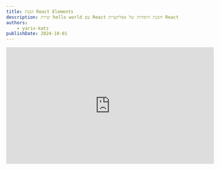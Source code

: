 ```yaml
---
title: הבנת React Elements
description: יצירת hello world עם React והבנת היסודות של אפליקציית React
authors:
	- yariv-katz
publishDate: 2024-10-01
---
```



<div class="not-content flex">
	<iframe
		className="mx-auto mb-10"
		width="560"
		height="315"
		src="https://www.youtube.com/embed/8HHXZcoovt4?si=91cgdzxiphQfNdsr"
		title="YouTube video player"
		frameBorder="0"
		allow="accelerometer; autoplay; clipboard-write; encrypted-media; gyroscope; picture-in-picture; web-share"
		allowFullScreen
	/>
</div>

בואו נקח את הצעד הראשון להפוך למפתחי [React](https://react.dev/).  
בשיעור הזה נלמד את היסודות של **React**, וניצור אתר ראשון בעזרת **React**.  
כדי להיות מומחה ב **React** עלינו להבין את היסודות, אז פתחו את המחשב ונסו לעקוב ולכתוב את הקוד איתנו.

## מה נלמד

בשיעור זה נלמד את הנושאים הבאים:

- המטרה העיקרית של ספריית React
- יצירת hello world עם React
- React Components
- JSX

## יצירת hello world

נלמד את הבסיס של React על ידי יצירת אתר פשוט שמציג הודעת hello world למשתמש (כמה מקורי שלנו?).

לא באמת צריך ספריית UI מתקדמת כמו React כדי ליצור אתר שמציג hello world נכון!?  
אפשר ליצור אתר כזה עם HTML פשוט.

בדוגמא הבאה יצרנו קובץ HTML פשוט שמציג הודעת hello world:

<div className="mt-5 not-content" dir="ltr">
<Sandpack 
	client:load
	template="vanilla"
	options={{
		visibleFiles: ["/index.html"],
		activeFile: "/index.html"
	}}
	files={{
		
		"index.html": {
			code: `
<html>
	<body>
		<div id="container">
			<h1>Hello world with HTML</h1>
		</div>		
	</body>
</html>
			`
		},
		"index.js": {
			code: ``,			
		},
	}}
/>
</div>

## DOM

הדפדפן עיבד את ה-HTML שלנו ומהקובץ הזה יצר עץ של אובייקטים ב-Javascript שנקרא [DOM](https://developer.mozilla.org/en-US/docs/Web/API/Document_Object_Model).

אחרי שהדפדפן יצר את ה-DOM, מה שקובע איך האתר נראה הוא ה-DOM ולא ה-HTML.  
ה - HTML הוא רק המתכון ליצירת ה-DOM הראשוני, לאחר שה-DOM נוצר הדפדפן לא יסתכל על ה-HTML שוב.

ניתן גם לפתוח את כלי הפיתוח של הדפדפן ובכלי הפיתוח של כרום יש את הכרטיסייה **Elements** שמראה לנו את ה-DOM הנוכחי שאנחנו רואים במסך.  
ניתן לראות את העץ של ה-DOM עם המשתנה הגלובלי `document`.  

ניתן גם ללחוץ על אלמנט בכרטיסייה **Elements**, לדוגמא לבחור את האלמנט `<h1>`, ולראות את האובייקט של ה-DOM בכרטיסייה **Console** על ידי הקלקה על האלמנט והקלדת:

```javascript
$0
```

זה יקח את האובייקט של ה-DOM של האלמנט שנבחר מהכרטיסייה **Elements**.  
נתפוס את האלמנט עם `$0` ונוכל לשנות את האלמנט `<h1>` ולראות את השינויים במסך.
ב - developer tools בכרטיסייה **Console** נכתוב:

```javascript
$0.innerText = 'i can change the text with javascript'
```

שימו לב שהטקסט במסך השתנה.

כאשר משתמשים ב - React העבודה העיקרית של `React` בדפדפן היא:
- יצירת אלמנטי DOM
- מחיקת אלמנטי DOM
- עדכון אלמנטי DOM

`React` יכולה אפילו ליצור את ה-HTML הראשוני שלכם אבל נדון בזה בשיעורים מאוחרים.

## יצירת DOM בלי HTML

ה - HTML הוא המתכון ליצירת עץ של אובייקטים ב-Javascript שנקרא DOM שמייצג איך האתר שלנו נראה.  
אז את אותו **Hello World** אפשר ליצור גם באמצעות Javascript ולא באמצעות HTML.  

תסתכלו על הדוגמא הבאה שבה ה-HTML ריק וה-Javascript יוצר את ה-Hello World:

<div className="mt-5 not-content" dir="ltr">
<Sandpack 
	client:load
	template="static"
	options={{	
		visibleFiles: ["/index.html"],	
		activeFile: "/index.html"
	}}
	files={{
		
		"index.html": {
			code: `
<html>
	<body>
		<div id="container">			
		</div>
		<script>
			// create h1 element
			const h1 = document.createElement('h1');
			h1.innerText = 'Hello world with JS';

			// append h1 to container
			const container = document.getElementById('container');
			container.appendChild(h1);
		</script>		
	</body>
</html>
			`
		},
		"index.js": {
			code: `

			`,			
		},
	}}
/>
</div>

## Hello world עם React

עכשיו בואו ננסה ליצור את אותו אתר של hello world בעזרת `React`.  
אנחנו נטען את ספריית `React` מ-CDN (בדרך כלל `React` לא נטען מ-CDN אלא מותקנת בפרוייקט אבל בדוגמא הפשוטה שלנו זה מושלם).

<div className="mt-5 not-content" dir="ltr">
<Sandpack 
	client:load
	template="static"
	options={{		
		activeFile: "/index.html",
		visibleFiles: ["/index.html"],
	}}
	files={{
		
		"index.html": {
			code: `
<html>
	<head>
		<script crossorigin src="https://unpkg.com/react@18/umd/react.development.js"></script>
		<script crossorigin src="https://unpkg.com/react-dom@18/umd/react-dom.development.js"></script>
	</head>
	<body>
		<div id="container">			
		</div>	
		<script>
			// create h1 element
			const h1 = React.createElement('h1', null, 'Hello world with React!');
			
			// render to dom
			const root = ReactDOM.createRoot(document.getElementById('container'));
			root.render(h1);
		</script>
	</body>
</html>
			`
		},
		"index.js": {
			code: `
			`,			
		},
	}}
/>
</div>

חשוב לציין שזה לא כך אנחנו מתחילים אפליקציית React אמיתית, אלא אנחנו יוצרים פלטפורמת למידה מינימלית ללמידת React.  
קל יותר כשאתם מתמקדים רק בקבצים המינימליים שנדרשים ללמידת React.  

בקוד זה אנחנו טוענים את `react` ואת `react-dom` ב-`<head>`, טעינת שני הסקריפטים האלה יוצרת אותם כגלובליים.

לאחר מכן ה- api מזכיר לנו את ה- api שהשתמשנו בו כדי ליצור אלמנטי DOM ב-Javascript.  
אנחנו משתמשים ב - `React.createElement` ב-`React` כשב-Javascript השתמשנו ב-`document.createElement` זה יוצר את ה-`h1` שלנו ובמקום לצרף ל-DOM כמו שעשינו ב-Javascript צרפנו ל-DOM בעזרת `ReactDOM.createRoot` שיצר את ה-`root` שלנו ואנחנו יכולים להציג אלמנטים בתוך ה-`root` שיצרנו.

## DOM וירטואלי

ננתח את הדוגמא של React שיצרנו.  
שימו לב שלא פנינו ישירות ל-DOM, פשוט קיבלנו את React למקום שבו רצינו ש-React יתקשר עם ה-DOM:

```javascript
const root = ReactDOM.createRoot(document.getElementById('container'));
```

כאשר משתמשים ב-React אין צורך להתעסק ישירות עם ה-DOM, פשוט משתמשים ב-React והוא יעשה את העבודה.  

לא יצרנו אלמנטי DOM אלא יצרנו אלמנטי React:

```javascript
const h1 = React.createElement('h1', null, 'Hello world with React!');
```

כאשר עובדים עם React אין צורך ליצור אלמנטי DOM, פשוט יוצרים אלמנטי React, כאשר משנים את האלמנטים האלה בדרך מסוימת אז React יעדכן את האלמנטים האלה וישווה את ה-DOM ל-DOM הוירטואלי ויעדכן את ה-DOM אם נדרש.

React יצר שכבת אבסטרקציה בין המפתח ל - DOM, זה דבר נפוץ בתכנות ליצור שכבת אבסטרקציה, לדוגמא במקום לעבוד ישירות עם בסיס נתונים נשתמש ב-ORM שיאפשר לנו לעבוד עם מספר בסיסי נתונים באמצעות קלאסים ב-Javascript.

React יספק לכם כלים ליצירת ועדכון של דום וירטואלי, ואז יקח את הדום הוירטואלי הזה ויעדכן את ה-DOM האמיתי בדרך מהירה ויעדכן את ה-DOM האמיתי כך שיתאים ל-DOM הוירטואלי שיצרנו.

אז בעצם ספריית `React` נותנת לכם כלים ליצירת ועדכון של דום וירטואלי ו-`ReactDOM` יקח את הדום הוירטואלי המותאם לאתר ויצור אתר.  

דפוס זה נקרא Adapter Pattern וזה נותן ל - React את היכולת ליצור UI לא רק לאתר אינטרנט.  
ניתן להשתמש ב-`React` ליצירת אפליקציות לסמארטפונים, ניתן ליצור דום וירטואלי עבור אפליקציות לסמארטפונים ואז `react-native` יקח את הדום הוירטואלי ויבנה אפליקציה סמארטפון עבור ios ואנדרואיד. 

## JSX

בואו ננסה להרחיב את הדוגמא שלנו קצת.  
מתחת לאלמנט `<h1>` שיצרנו נוסיף `<span>` ותחתיו `<u>` ונציב קו תחתי.

להלן מימוש של הדוגמא:

<div className="mt-5 not-content" dir="ltr">
<Sandpack 
	client:load
	template="static"
	options={{		
		activeFile: "/index.html",
		visibleFiles: ["/index.html"],
	}}
	files={{
		
		"index.html": {
			code: `
<html>
	<head>
		<script crossorigin src="https://unpkg.com/react@18/umd/react.development.js"></script>
		<script crossorigin src="https://unpkg.com/react-dom@18/umd/react-dom.development.js"></script>
	</head>
	<body>
		<div id="container">			
		</div>	
		<script>
			// create h1 element
			const h1 = React.createElement(
				'h1', 
				null, 
				React.createElement(
					'span', 
					null, 
					React.createElement(
						'u', 
						null, 
						'Hello world with React!'
					)
				)
			);
			
			// render to dom
			const root = ReactDOM.createRoot(document.getElementById('container'));
			root.render(h1);
		</script>
	</body>
</html>
			`
		},
		"index.js": {
			code: `
			`,			
		},
	}}
/>
</div>

נשים לב שהארגומנט השלישי של `React.createElement` לא חייב להיות טקסט, אלא יכול להיות פריט או מערך של `ReactNode` (נדבר על `ReactNode` בשיעור של `jsx`).  
אז להרחיב את `<h1>` שלנו עם `<span>` ו-`<u>` זה אומר להוסיף עוד `React.createElement` לארגומנט השלישי.  

מפרך מאוד ליצור את כל המסך, את כל ה-DOM הזה בצורה כזו, אבל גם לפני `React` כשהייתם צריכים ליצור את המסך שלכם לא הייתם יוצרים את כל המסך באמצעות `document.createElement(...)` אלא באמצעות `HTML` שנעבד לעץ ה-DOM הראשוני.  
בדומה לזה יהיה נחמד אם נקבל דרך כתיבה דומה ל-`HTML` ליצירת `React.createElement`.

## JSX

כאשר עובדים עם `React` ניתן לבחור שפה שונה לפיתוח האפליקציה שלכם. לדוגמא ניתן לבחור בין `Javascript`, `Typescript`, `CoffeeScript` ועוד. אבל התוצאה הסופית תהיה `Javascript` (הדפדפן יכול להריץ רק `Javascript`). גם כדאי שה-`Javascript` שנוצר יהיה בגרסה שתתמוך בכל הדפדפנים המודרניים.  
לכן נפוץ לקחת את הקוד שכתבתם ולהמר אותו ל-`Javascript` נתמך.  
לדוגמא:
- אם עובדים עם `Javascript` נשתמש ב- [Babel](https://babeljs.io/) להמרת הקוד ל-`Javascript` רגיל שנתמך בדפדפנים.
- אם עובדים עם [Typescript](https://www.typescriptlang.org/) אז `Typescript` מגיע עם מהדר שממיר את הקוד שלי ל-`Javascript`.

בגלל שאנחנו עובדים עם מהדר כדי לעבד את הקוד שלנו זה אומר שנוכל להתקין הרחבות לשפת התכנות שלנו.  
לדוגמא נוכל לתמוך בתכונות של `EcmaScript` שהדפדפנים עדיין לא תומכים בהן, לכתוב אותן בקוד שלי ולתת למהדר ליצור את התכונות האלה ב-`Javascript` רגיל שיתמך בדפדפנים.

אני יכול להשתמש במהדרים כדי להוסיף תחביר נוסף שלא נתמך ב-`Javascript`, לדוגמא אני יכול להשתמש במהדר כדי להוסיף תחביר של `XML` שלא נתמך ב-`Javascript`, לדוגמא אני יכול להשתמש בתחביר של `XML` שהמהדר יהמיר לקוד שלי ויהפוך אותו למשהו אחר.

`JSX` זה ראשי תיבות של **Javascript as XML** זה מאפשר לנו לכתוב תחביר של `XML` שיתורגם ל-`Javascript` תקין.  
לדוגמא אני יכול לכתוב את הקוד הבא:

```Javascript
const h1 = <h1>hello world with jsx</h1>
```

אני יכול לקחת את הקובץ עם הקוד הזה שכתבתי ולהשתמש במהדר שיתרגם את הקובץ הזה ל:

```Javascript
const h1 = React.createElement('h1', null, 'hello world with jsx')
```

זה יפתור את הבעיה שלנו שהייתה לנו עם יצירת `React.createElement` מקונן וקשה לקריאה כמו בדוגמא של hello world עם קו תחתי.  
כלומר הקוד המסובך שכתבנו יכול להיות מומר לקוד פשוט יותר עם `JSX`:

```javascript
	// create h1 element
	/*
	// this is unreadable
	const h1 = React.createElement(
		'h1', 
		null, 
		React.createElement(
			'span', 
			null, 
			React.createElement(
				'u', 
				null, 
				'Hello world with React!'
			)
		)
	);
	*/
	
	// this is much better
	const h1 = (
		<h1>
			<span>
				<u>
					Hello world with React!
				</u>
			</span>
		</h1>
	);
	
	// render to dom
	const root = ReactDOM.createRoot(document.getElementById('container'));
	root.render(h1);
```

## Babel

Babel הוא מהדר שמתרגם את הקוד שלנו ל-`Javascript` רגיל שיתמך בדפדפנים.  
בדרך כלל אין צורך להתקין את המהדר בעצמכם, יש סטארטרים פופולריים שמגיעים עם המהדר והם מוגדרים כבר עבורכם, אבל במקרה שלנו של יצירת סביבת למידה פשוטה עם קובץ HTML ניתן להתקין את המהדר בקובץ ה-HTML שלנו.

<div className="mt-5 not-content" dir="ltr">
<Sandpack 
	client:load
	template="static"
	options={{		
		activeFile: "/index.html",
		visibleFiles: ["/index.html"],
	}}
	files={{
		
		"index.html": {
			code: `
<html>
	<head>
		<script crossorigin src="https://unpkg.com/react@18/umd/react.development.js"></script>
		<script crossorigin src="https://unpkg.com/react-dom@18/umd/react-dom.development.js"></script>
		<script src="https://unpkg.com/@babel/standalone/babel.min.js"></script>
	</head>
	<body>
		<div id="container">			
		</div>	
		<script type="text/babel">
			// create h1 element
			const h1 = (
				<h1>
					<span>
						<u>Hello world with React and JSX!</u>
					</span>
				</h1>
			);
			
			// render to dom
			const root = ReactDOM.createRoot(document.getElementById('container'));
			root.render(h1);
		</script>
	</body>
</html>
			`
		},
		"index.js": {
			code: `
			`,			
		},
	}}
/>
</div>

שימו לב שאחרי שהתקנו את `Babel` כעת אנחנו יכולים להשתמש בתחביר של `JSX` במקום להשתמש ב-`React.createElement` ומאחורי הקלעים `Babel` יתרגם את הקוד שלנו ויתרגם את `JSX` ל-`React.createElement`.  
יש עוד הרבה דברים ללמוד על `JSX` ויש לנו שיעור שלם על הנושא.

## Component

בין אם אתם משתמשים ב-`JSX` או קוראים ישירות ל-`React.createElement` בסופו של דבר שני הדרכים בעצם קוראות ל-`React.createElement`.  
ל - `React.createElement` יש כמה הגדרות, הנה ההגדרה שהשתמשנו בה:

```typescript
function createElement<P extends DOMAttributes<T>, T extends Element>(
	type: string,
	props?: ClassAttributes<T> & P | null,
	...children: ReactNode[]
): DOMElement<P, T>;
```

אנסח את הנ״ל בדרך אחרת שאולי תהיה יותר ברורה (אבל לא מדוייקת בגבולות הסוגים):

```typescript
function createElement(
	type: string, // a dom element string
	props?: DomElementAttributes, // this is the attributes that dom element can get
	...children: ReactNode[] // children of the element
): DOMElement<P, T>;
```

יהיה לנו שיעור שלם על Components שבו נדבר על הארגומנט השני `props` בפרטים יותר.

בואו נבחן סוג אחר של הגדרה שאנחנו יכולים להעביר ל-`React.createElement`:

```typescript
function createElement<P extends {}>(
	type: FunctionComponent<P> | ComponentClass<P> | string,
	props?: Attributes & P | null,
	...children: ReactNode[]
): ReactElement<P>;
```

או בהפשטה יותר (אבל עם שינוי שמות הסוגים להיות יותר ברורים):

```typescript
function createElement<P extends {}>(
	type: ReactComponent, // we can place here entire component
	props?: Props, // component props
	...children: ReactNode[] // component children
): ReactElement<P>;
```

הדבר החשוב שיש להתמקד בו בשיעור הזה הוא הארגומנט הראשון שיכול להיות `FunctionComponent<P> | ComponentClass<P>` או כפי שסימנתי בהמשך זה יכול להיות `ReactComponent`.  
אנחנו נתמקד ב-`FunctionComponent<P>` כדי ליצור `ReactComponent`, והמילה להתמקד בה היא המילה `Function` כלומר אני יכול להעביר ל-`React.createElement` פונקציה כארגומנט ראשון.  
לדוגמא במקום לעשות:

```typescript
React.createElement('h1', null, 'hello world')
```

אפשר לעשות:

```typescript
const h1 = React.createElement(() => {
	return <h1>hello world 3</h1>
})
```

במרבית הפעמים תשתמשו ב-`JSX` במקום לקרוא ישירות ל-`React.createElement` ולכן הדוגמא הבאה:

```typescript
const h1 = React.createElement(() => {
	return (
		<h1>
			<span>
				<u>Hello world with React and JSX!</u>
			</span>
		</h1>
	);
})
```

ניתן להחליף ב:

```typescript
const H1 = () => {
	return (
		<h1>
			<span>
				<u>Hello world with React and JSX!</u>
			</span>
		</h1>
	)
}
```

יצרנו React UI component ועכשיו בכל מקום שמקבל `React.createElement` נוכל להכניס במקום הקודם את הרכיב שיצרנו על ידי שימוש בשם הפונקציה `H1`, לדוגמא:

```typescript
const root = ReactDOM.createRoot(document.getElementById('container'));
root.render(<H1 />);
```

אז React מאפשר לי ליצור Virtual DOM Element, גם אני יכול ליצור מספר Virtual DOM Elements, וגם אני יכול לקבץ מספר Virtual DOM Elements לרכיב UI וליצור `"<Tag />"` חדש.

כאשר מפתחים עם React אנחנו מפצלים את ה-UI שאנחנו מפתחים לקבוצות לוגיות באמצעות React Components אותם ה - React Components יהפכו לטאגים חדשים שנוכל להשתמש בהם כמה פעמים.  
בנוסף כל Component ידאג לשינוי שקורה ברכיב שלו אבל נדבר על זה בשיעור נפרד  על React Components.

## עץ ה - Components

יש יותר כוח ל - React Components, בעצם יהיה לנו שיעור שלם על Components, אבל כרגע נשאיר את זה פשוט ונבין שהמטרה העיקרית של הספרייה היא לתת לכם כלים ליצירת Components.  
אותם ה - Components ייצרו את ה - React Elements שממנו יווצר ה - Virtual DOM וממנו React יצור את ה - Real DOM.  
אותם ה - Components ידאגו לכל השינויים שקורים ב - Component שלהם וידאגו לעדכן את ה - Virtual DOM ולהעביר את השינויים ל - Real DOM.

כאשר יוצרים אפליקציה ב - React אתם יוצרים עץ של Components, כל Component יכול להכיל בתוכו Components נוספים וכך יוצרים עץ של Components.  
לדוגמא ניתן ליצור Component שמייצג את ה - **Header** של האפליקציה `<Header />`.  
ניתן ליצור Component שמייצג את ה - **Footer** של האפליקציה `<Footer />`.  
ניתן ליצור Component שמייצג את ה - **Login** של האפליקציה `<Login />`.  
ניתן ליצור Component שמייצג את ה - **App** של האפליקציה `<App />` והוא ימקם את כל ה Components האחרים על המסך ויצור את המסך.

```typescript
function App() {
	return (
		<div>
			<Header />
			
			<Login />
			
			<Footer />
		</div>
	)
}
```

אז באפליקציה ב - React אתם תיצרו עץ של ו UI Components.

## סיכום

React היא ספרייה ליצירת UI Components, היא נותנת לכם כלים ליצירת Components שיצרו את ה - Virtual DOM וממנו יוצרת את ה - Real DOM. React ידאג שה - Real DOM יהיה תמיד מעודכן ויתאים ל - Virtual DOM.  

כאשר מפתחים עם React תפרקו את המסך ליחידות לוגיות שייוצגו על ידי Components, כל Component ידאג לכל השינויים שקורים ב - Component שלו וידאג לעדכן את ה - Virtual DOM ולהעביר את השינויים ל - Real DOM.

אפשר ללמוד הרבה על ספריית React כאשר מתחילים מ - `HTML` פשוט ומתקינים את React באמצעות CDN, ועכשיו שסיימנו את זה אפשר ללמוד איך להקים אפליקציה ב - React באמצעות כלי פיתוח שנקרא `create-react-app`.


